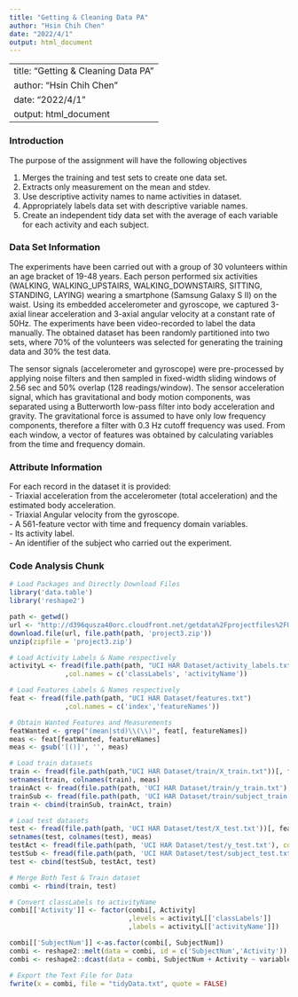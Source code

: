 ---
title: "Getting & Cleaning Data PA"
author: "Hsin Chih Chen"
date: "2022/4/1"
output: html_document
---

---
title: "Getting & Cleaning Data PA"
author: "Hsin Chih Chen"
date: "2022/4/1"
output: html_document
---

### Introduction

The purpose of the assignment will have the following objectives </br>

1. Merges the training and test sets to create one data set. </br>
2. Extracts only measurement on the mean and stdev. </br>
3. Use descriptive activity names to name activities in dataset. </br>
4. Appropriately labels data set with descriptive variable names. </br>
5. Create an independent tidy data set with the average of each variable for each activity and each subject. </br>


### Data Set Information
The experiments have been carried out with a group of 30 volunteers within an age bracket of 19-48 years. Each person performed six activities (WALKING, WALKING_UPSTAIRS, WALKING_DOWNSTAIRS, SITTING, STANDING, LAYING) wearing a smartphone (Samsung Galaxy S II) on the waist. Using its embedded accelerometer and gyroscope, we captured 3-axial linear acceleration and 3-axial angular velocity at a constant rate of 50Hz. The experiments have been video-recorded to label the data manually. The obtained dataset has been randomly partitioned into two sets, where 70% of the volunteers was selected for generating the training data and 30% the test data. </br>

The sensor signals (accelerometer and gyroscope) were pre-processed by applying noise filters and then sampled in fixed-width sliding windows of 2.56 sec and 50% overlap (128 readings/window). The sensor acceleration signal, which has gravitational and body motion components, was separated using a Butterworth low-pass filter into body acceleration and gravity. The gravitational force is assumed to have only low frequency components, therefore a filter with 0.3 Hz cutoff frequency was used. From each window, a vector of features was obtained by calculating variables from the time and frequency domain. </br>

### Attribute Information
For each record in the dataset it is provided: </br>
- Triaxial acceleration from the accelerometer (total acceleration) and the estimated body acceleration. </br>
- Triaxial Angular velocity from the gyroscope. </br>
- A 561-feature vector with time and frequency domain variables. </br>
- Its activity label. </br>
- An identifier of the subject who carried out the experiment. </br>

### Code Analysis Chunk

```{R Preliminary File Allocation, warning = FALSE, message = FALSE}
# Load Packages and Directly Download Files
library('data.table')
library('reshape2')

path <- getwd()
url <- "http://d396qusza40orc.cloudfront.net/getdata%2Fprojectfiles%2FUCI%20HAR%20Dataset.zip"
download.file(url, file.path(path, 'project3.zip'))
unzip(zipfile = 'project3.zip')
```

```{R Activity Loading}
# Load Activity Labels & Name respectively
activityL <- fread(file.path(path, "UCI HAR Dataset/activity_labels.txt")
              ,col.names = c('classLabels', 'activityName'))

# Load Features Labels & Names respectively
feat <- fread(file.path(path, "UCI HAR Dataset/features.txt")
              ,col.names = c('index','featureNames'))

# Obtain Wanted Features and Measurements
featWanted <- grep("(mean|std)\\(\\)", feat[, featureNames])
meas <- feat[featWanted, featureNames]
meas <- gsub('[()]', '', meas)

# Load train datasets
train <- fread(file.path(path,"UCI HAR Dataset/train/X_train.txt"))[, featWanted, with = FALSE]
setnames(train, colnames(train), meas)
trainAct <- fread(file.path(path, 'UCI HAR Dataset/train/y_train.txt'), col.names = c('Activity'))
trainSub <- fread(file.path(path, 'UCI HAR Dataset/train/subject_train.txt'), col.names = c('SubjectNum'))
train <- cbind(trainSub, trainAct, train)

# Load test datasets
test <- fread(file.path(path, 'UCI HAR Dataset/test/X_test.txt'))[, featWanted, with = FALSE]
setnames(test, colnames(test), meas)
testAct <- fread(file.path(path, 'UCI HAR Dataset/test/y_test.txt'), col.names = c('Activity'))
testSub <- fread(file.path(path, 'UCI HAR Dataset/test/subject_test.txt'), col.names = c('SubjectNum'))
test <- cbind(testSub, testAct, test)
```

```{R Data Merge & Conversion}
# Merge Both Test & Train dataset
combi <- rbind(train, test)

# Convert classLabels to activityName
combi[['Activity']] <- factor(combi[, Activity]
                              ,levels = activityL[['classLabels']] 
                              ,labels = activityL[['activityName']])

combi[['SubjectNum']] <-as.factor(combi[, SubjectNum])
combi <- reshape2::melt(data = combi, id = c('SubjectNum','Activity'))
combi <- reshape2::dcast(data = combi, SubjectNum + Activity ~ variable, fun.aggregate = mean)
```

```{R Data Export}
# Export the Text File for Data
fwrite(x = combi, file = "tidyData.txt", quote = FALSE)
```